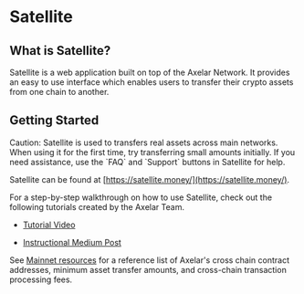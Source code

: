 # Satellite


## What is Satellite?

Satellite is a web application built on top of the Axelar Network. It provides an easy to use interface which enables users to transfer their crypto assets from one chain to another.

## Getting Started

<Callout type="warning" emoji="⚠️">
  Caution: Satellite is used to transfers real assets across main networks. When using it for the first time, try transferring small amounts initially. If you need assistance, use the `FAQ` and `Support` buttons in Satellite for help.
</Callout>

Satellite can be found at [https://satellite.money/](https://satellite.money/).

For a step-by-step walkthrough on how to use Satellite, check out the following tutorials created by the Axelar Team.

- [Tutorial Video](https://www.youtube.com/watch?v=_bxEw9Otb20)

- [Instructional Medium Post](https://medium.com/axelar/transfer-terra-assets-to-evm-chains-using-satellite-f6480c7ff20c)

See [Mainnet resources](/resources/mainnet) for a reference list of Axelar's cross chain contract addresses, minimum asset transfer amounts, and cross-chain transaction processing fees.